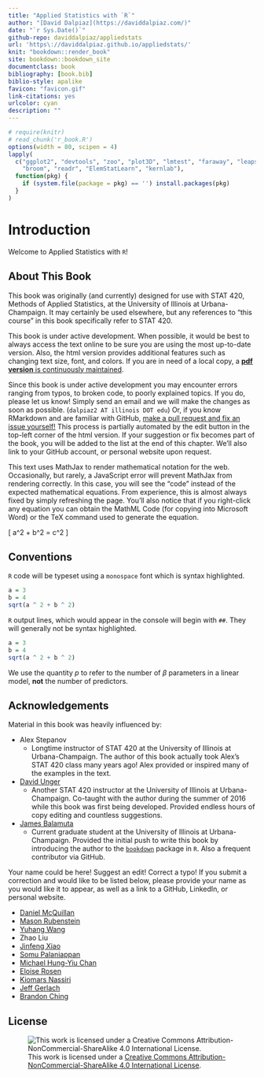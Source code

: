 ```yaml
--- 
title: "Applied Statistics with `R`"
author: "[David Dalpiaz](https://daviddalpiaz.com/)"
date: "`r Sys.Date()`"
github-repo: daviddalpiaz/appliedstats
url: 'https\://daviddalpiaz.github.io/appliedstats/'
knit: "bookdown::render_book"
site: bookdown::bookdown_site
documentclass: book
bibliography: [book.bib]
biblio-style: apalike
favicon: "favicon.gif"
link-citations: yes
urlcolor: cyan
description: ""
---
```


```r
# require(knitr)
# read_chunk('r_book.R')
options(width = 80, scipen = 4)
lapply(
  c("ggplot2", "devtools", "zoo", "plot3D", "lmtest", "faraway", "leaps", 
    "broom", "readr", "ElemStatLearn", "kernlab"), 
  function(pkg) {
    if (system.file(package = pkg) == '') install.packages(pkg)
  }
)
```

# Introduction

Welcome to Applied Statistics with `R`!

## About This Book

This book was originally (and currently) designed for use with STAT 420, Methods of Applied Statistics, at the University of Illinois at Urbana-Champaign. It may certainly be used elsewhere, but any references to "this course" in this book specifically refer to STAT 420.

This book is under active development. When possible, it would be best to always access the text online to be sure you are using the most up-to-date version. Also, the html version provides additional features such as changing text size, font, and colors. If you are in need of a local copy, a <a href="http://daviddalpiaz.github.io/appliedstats/applied_statistics.pdf" target="_blank">**pdf version** is continuously maintained</a>.

Since this book is under active development you may encounter errors ranging from typos, to broken code, to poorly explained topics. If you do, please let us know! Simply send an email and we will make the changes as soon as possible. (`dalpiaz2 AT illinois DOT edu`) Or, if you know RMarkdown and are familiar with GitHub, <a href="https://github.com/daviddalpiaz/appliedstats" target="_blank">make a pull request and fix an issue yourself!</a> This process is partially automated by the edit button in the top-left corner of the html version. If your suggestion or fix becomes part of the book, you will be added to the list at the end of this chapter. We'll also link to your GitHub account, or personal website upon request.

This text uses MathJax to render mathematical notation for the web. Occasionally, but rarely, a JavaScript error will prevent MathJax from rendering correctly. In this case, you will see the "code" instead of the expected mathematical equations. From experience, this is almost always fixed by simply refreshing the page. You'll also notice that if you right-click any equation you can obtain the MathML Code (for copying into Microsoft Word) or the TeX command used to generate the equation.

\[
a^2 + b^2 = c^2
\]

## Conventions

`R` code will be typeset using a `monospace` font which is syntax highlighted.

```r
a = 3
b = 4
sqrt(a ^ 2 + b ^ 2)
```

`R` output lines, which would appear in the console will begin with `##`. They will generally not be syntax highlighted.

```r
a = 3
b = 4
sqrt(a ^ 2 + b ^ 2)
```

We use the quantity $p$ to refer to the number of $\beta$ parameters in a linear model, **not** the number of predictors.

## Acknowledgements

Material in this book was heavily influenced by:

- Alex Stepanov
    - Longtime instructor of STAT 420 at the University of Illinois at Urbana-Champaign. The author of this book actually took Alex's STAT 420 class many years ago! Alex provided or inspired many of the examples in the text.
- <a href="http://publish.illinois.edu/dunger/" target="_blank">David Unger</a>
    - Another STAT 420 instructor at the University of Illinois at Urbana-Champaign. Co-taught with the author during the summer of 2016 while this book was first being developed. Provided endless hours of copy editing and countless suggestions.
- <a href="http://www.thecoatlessprofessor.com/" target="_blank">James Balamuta</a>
    - Current graduate student at the University of Illinois at Urbana-Champaign. Provided the initial push to write this book by introducing the author to the <a href="https://bookdown.org/yihui/bookdown/" target="_blank">`bookdown`</a> package in `R`. Also a frequent contributor via GitHub.

Your name could be here! Suggest an edit! Correct a typo! If you submit a correction and would like to be listed below, please provide your name as you would like it to appear, as well as a link to a GitHub, LinkedIn, or personal website.

- <a href="https://github.com/dmcquillan314" target="_blank">Daniel McQuillan</a>
- <a href="https://github.com/mruben09" target="_blank">Mason Rubenstein</a>
- <a href="https://github.com/yuhangwang" target="_blank">Yuhang Wang</a>
- Zhao Liu
- <a href="https://github.com/JinfengXiao" target="_blank">Jinfeng Xiao</a>
- <a href="https://www.linkedin.com/in/somupalaniappan" target="_blank">Somu Palaniappan</a>
- <a href="https://www.linkedin.com/in/michaelchan2newyork" target="_blank">Michael Hung-Yiu Chan</a>
- <a href="https://github.com/EloiseRosen" target="_blank">Eloise Rosen</a>
- <a href="https://www.linkedin.com/in/kiomars-nassiri-kahnamooee/" target="_blank">Kiomars Nassiri</a>
- <a href="https://github.com/jeffgerlach" target="_blank">Jeff Gerlach</a>
- <a href="https://github.com/linuxdream" target="_blank">Brandon Ching</a>

## License

![This work is licensed under a [Creative Commons Attribution-NonCommercial-ShareAlike 4.0 International License](http://creativecommons.org/licenses/by-nc-sa/4.0/).](images/cc.png)
